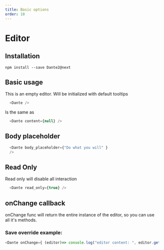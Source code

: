 ```yaml
---
title: Basic options
order: 10
---
```


# Editor

## Installation

`npm install --save Dante2@next`

## Basic usage

This is an empty editor. Will be initialized with default tooltips

```js live=true
  <Dante />
```


Is the same as

```js live=true
  <Dante content={null} />
```

## Body placeholder

```js live=true
  <Dante body_placeholder={"Do what you will" } 
  />
```


## Read Only

Read only will disable all interaction

```js live=true
  <Dante read_only={true} />
```


## onChange callback

onChange func will return the entire instance of the editor, so you can use all it's methods. 

### Save override example:

```js live=true
<Dante onChange={ (editor)=> console.log("editor content: ", editor.getHTML()) }/>
```


